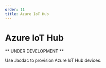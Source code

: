 ---
order: 11
title: Azure IoT Hub
---


# Azure IoT Hub

** UNDER DEVELOPMENT **

Use Jacdac to provision Azure IoT Hub devices.

<!-- <AzureIoTHub /> -->